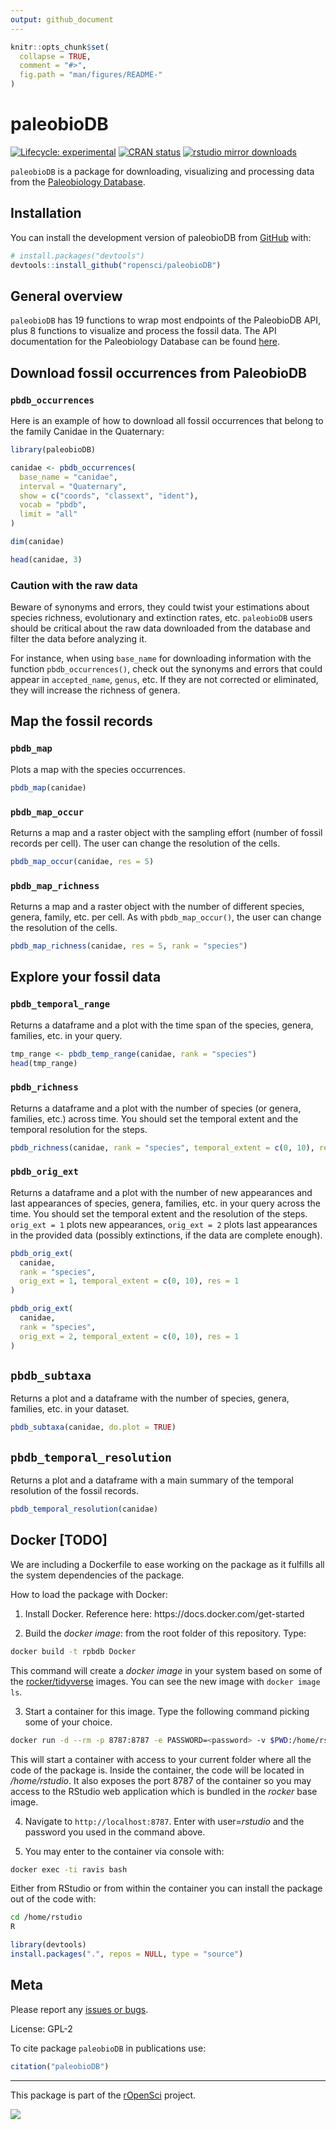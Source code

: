 ```yaml
---
output: github_document
---
```


<!-- README.md is generated from README.Rmd. Please edit that file -->

```r
knitr::opts_chunk$set(
  collapse = TRUE,
  comment = "#>",
  fig.path = "man/figures/README-"
)
```

# paleobioDB

<!-- badges: start -->
[![Lifecycle: experimental](https://img.shields.io/badge/lifecycle-experimental-orange.svg)](https://lifecycle.r-lib.org/articles/stages.html#experimental)
[![CRAN status](https://www.r-pkg.org/badges/version/paleobioDB)](https://CRAN.R-project.org/package=paleobioDB)
[![rstudio mirror downloads](https://cranlogs.r-pkg.org/badges/paleobioDB)](https://github.com/r-hub/cranlogs.app)
<!-- badges: end -->

`paleobioDB` is a package for downloading, visualizing and processing
data from the [Paleobiology Database](https://paleobiodb.org/).

## Installation

You can install the development version of paleobioDB from
[GitHub](https://github.com/) with:

``` r
# install.packages("devtools")
devtools::install_github("ropensci/paleobioDB")
```

## General overview

`paleobioDB` has 19 functions to wrap most endpoints of the PaleobioDB
API, plus 8 functions to visualize and process the fossil data. The
API documentation for the Paleobiology Database can be found
[here](https://paleobiodb.org/data1.2/).

## Download fossil occurrences from PaleobioDB

### `pbdb_occurrences`

Here is an example of how to download all fossil occurrences that
belong to the family Canidae in the Quaternary:

```r
library(paleobioDB)

canidae <- pbdb_occurrences(
  base_name = "canidae",
  interval = "Quaternary",
  show = c("coords", "classext", "ident"),
  vocab = "pbdb",
  limit = "all"
)

dim(canidae)

head(canidae, 3)
```

### Caution with the raw data

Beware of synonyms and errors, they could twist your estimations about
species richness, evolutionary and extinction rates, etc. `paleobioDB`
users should be critical about the raw data downloaded from the
database and filter the data before analyzing it.

For instance, when using `base_name` for downloading information with
the function `pbdb_occurrences()`, check out the synonyms and errors
that could appear in `accepted_name`, `genus`, etc. If they are not
corrected or eliminated, they will increase the richness of genera.

## Map the fossil records

### `pbdb_map`

Plots a map with the species occurrences.

```r
pbdb_map(canidae)
```

### `pbdb_map_occur`

Returns a map and a raster object with the sampling effort (number of
fossil records per cell). The user can change the resolution of the
cells.

```r
pbdb_map_occur(canidae, res = 5)
```

### `pbdb_map_richness`

Returns a map and a raster object with the number of different
species, genera, family, etc. per cell. As with `pbdb_map_occur()`,
the user can change the resolution of the cells.

```r
pbdb_map_richness(canidae, res = 5, rank = "species")
```

## Explore your fossil data

### `pbdb_temporal_range`

Returns a dataframe and a plot with the time span of the species,
genera, families, etc. in your query.

```r
tmp_range <- pbdb_temp_range(canidae, rank = "species")
head(tmp_range)
```

### `pbdb_richness`

Returns a dataframe and a plot with the number of species (or genera,
families, etc.) across time. You should set the temporal extent and
the temporal resolution for the steps.

```r
pbdb_richness(canidae, rank = "species", temporal_extent = c(0, 10), res = 1)
```

### `pbdb_orig_ext`

Returns a dataframe and a plot with the number of new appearances and
last appearances of species, genera, families, etc. in your query
across the time. You should set the temporal extent and the resolution
of the steps. `orig_ext = 1` plots new appearances, `orig_ext = 2`
plots last appearances in the provided data (possibly extinctions, if
the data are complete enough).

```r
pbdb_orig_ext(
  canidae,
  rank = "species",
  orig_ext = 1, temporal_extent = c(0, 10), res = 1
)
```

```r
pbdb_orig_ext(
  canidae,
  rank = "species",
  orig_ext = 2, temporal_extent = c(0, 10), res = 1
)
```

## `pbdb_subtaxa`

Returns a plot and a dataframe with the number of species, genera,
families, etc. in your dataset.

```r
pbdb_subtaxa(canidae, do.plot = TRUE)
```

## `pbdb_temporal_resolution`

Returns a plot and a dataframe with a main summary of the temporal
resolution of the fossil records.

<!-- TODO: truncate output -->

```r
pbdb_temporal_resolution(canidae)
```

## Docker [TODO]

We are including a Dockerfile to ease working on the package as it
fulfills all the system dependencies of the package.

How to load the package with Docker:

1. Install Docker. Reference here: https://docs.docker.com/get-started

2. Build the *docker image*: from the root folder of this
   repository. Type:

```bash
docker build -t rpbdb Docker
```

This command will create a *docker image* in your system based on some
of the [rocker/tidyverse](https://hub.docker.com/r/rocker/tidyverse/)
images.  You can see the new image with ```docker image ls```.

3. Start a container for this image. Type the following command
   picking some *<password>* of your choice.

```bash
docker run -d --rm -p 8787:8787 -e PASSWORD=<password> -v $PWD:/home/rstudio rpbdb
```

This will start a container with access to your current folder where
all the code of the package is.  Inside the container, the code will
be located in */home/rstudio*. It also exposes the port 8787 of the
container so you may access to the RStudio web application which is
bundled in the *rocker* base image.

4. Navigate to `http://localhost:8787`. Enter with user=*rstudio* and
   the password you used in the command above.

5. You may enter to the container via console with:

```bash
docker exec -ti ravis bash
```

Either from RStudio or from within the container you can install the
package out of the code with:

```bash
cd /home/rstudio
R
```

```r
library(devtools)
install.packages(".", repos = NULL, type = "source")
```

## Meta

Please report any [issues or bugs](https://github.com/ropensci/paleobioDB/issues).

License: GPL-2

To cite package `paleobioDB` in publications use:

```r
citation("paleobioDB")
```

---

This package is part of the [rOpenSci](https://ropensci.org/packages) project.

[![](https://ropensci.org/public_images/github_footer.png)](https://ropensci.org)
